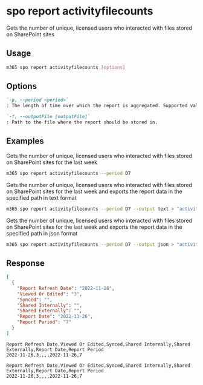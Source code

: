 
# spo report activityfilecounts

Gets the number of unique, licensed users who interacted with files stored on SharePoint sites

## Usage

```sh
m365 spo report activityfilecounts [options]
```

## Options

```md defintion-list
`-p, --period <period>`
: The length of time over which the report is aggregated. Supported values `D7`, `D30`, `D90`, `D180`.

`-f, --outputFile [outputFile]`
: Path to the file where the report should be stored in.
```

<Global />

## Examples

Gets the number of unique, licensed users who interacted with files stored on SharePoint sites for the last week

```sh
m365 spo report activityfilecounts --period D7
```

Gets the number of unique, licensed users who interacted with files stored on SharePoint sites for the last week and exports the report data in the specified path in text format

```sh
m365 spo report activityfilecounts --period D7 --output text > "activityfilecounts.txt"
```

Gets the number of unique, licensed users who interacted with files stored on SharePoint sites for the last week and exports the report data in the specified path in json format

```sh
m365 spo report activityfilecounts --period D7 --output json > "activityfilecounts.json"
```

## Response

<Tabs>
  <TabItem value="JSON">

  ```json
  [
    {
      "Report Refresh Date": "2022-11-26",
      "Viewed Or Edited": "3",
      "Synced": "",
      "Shared Internally": "",
      "Shared Externally": "",
      "Report Date": "2022-11-26",
      "Report Period": "7"
    }
  ]
  ```

  </TabItem>
  <TabItem value="Text">

  ```text
  Report Refresh Date,Viewed Or Edited,Synced,Shared Internally,Shared Externally,Report Date,Report Period
  2022-11-26,3,,,,2022-11-26,7
  ```

  </TabItem>
  <TabItem value="CSV">

  ```csv
  Report Refresh Date,Viewed Or Edited,Synced,Shared Internally,Shared Externally,Report Date,Report Period
  2022-11-26,3,,,,2022-11-26,7
  ```

  </TabItem>
</Tabs>

